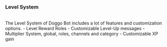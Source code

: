 ### Level System
<br/>
The Level System of Doggo Bot includes a lot of features and customization options.
- Level Reward Roles
- Customizable Level-Up messages
- Multiplier System, global, roles, channels and category
- Customizable XP gain